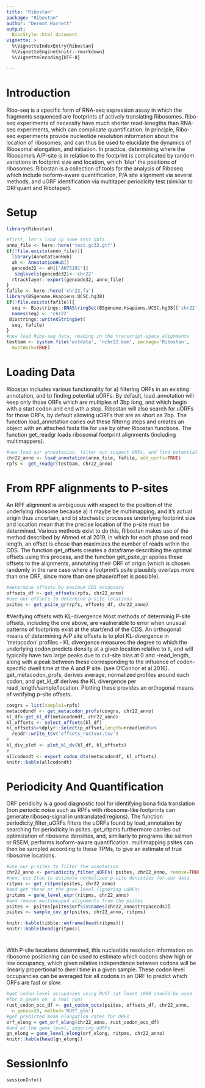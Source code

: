 ```yaml
---
title: "Ribostan"
package: "Ribostan"
author: "Dermot Harnett"
output: 
  BiocStyle::html_document
vignette: >
  %\VignetteIndexEntry{Ribostan}
  %\VignetteEngine{knitr::rmarkdown}
  %\VignetteEncoding{UTF-8}  

---
```

  
# Introduction

Ribo-seq is a specific form of RNA-seq expression assay in which the
fragments sequenced are footprints of actively translating Ribosomes.
Ribo-seq experiments of necessity have much shorter read-lenegths than
RNA-seq experiments, which can complicate quantification. In principle,
Ribo-seq experiments provide nucleotide resolution information about
the location of ribosomes, and can thus be used to elucidate the dynamics
of Ribosomal elongation, and initiation. In practice, determining where
the Ribosome's A/P-site is in relation to the footprint is complicated by
random variations in footprint size and location, which 'blur' the
positions of ribosomes. Ribostan is a collection of tools for the
analysis of Riboseq which include isoform-aware quantification, P/A
site alignment via several methods, and uORF identification via
multitaper periodicity test (similiar to ORFquant and Ribotaper).
  
# Setup
  
```r
library(Ribostan)
```



```r
#first, let's load up some test data
anno_file <- here::here('test.gc32.gtf')
if(!file.exists(anno_file)){
  library(AnnotationHub)
  ah <- AnnotationHub()
  gencode32 <- ah[['AH75191']]
   seqlevels(gencode32)<-'chr22'
  rtracklayer::export(gencode32, anno_file)
}
fafile <- here::here('chr22.fa')
library(BSgenome.Hsapiens.UCSC.hg38)
if(!file.exists(fafile)){
  seq <- Biostrings::DNAStringSet(BSgenome.Hsapiens.UCSC.hg38[['chr22']])
  names(seq) <- 'chr22'
 Biostrings::writeXStringSet(
  seq, fafile)
}
#now load Ribo-seq data, reading in the transcript-space alignments
testbam <- system.file('extdata', 'nchr22.bam', package='Ribostan',
  mustWork=TRUE)

```

# Loading Data
Ribostan includes various functionality for a) filtering ORFs in an existing annotation,
and b) finding potential uORFs. By default, load_annotation will keep only those ORFs
which are multiples of 3bp long, and which begin with a start codon and end wth a stop.
Ribostan will also search for uORFs for those ORFs, by default allowing uORFs that are
as short as 2bp. The function load_annotation caries out these filterng steps and creates
an object with an attached fasta file for use by other Ribostan functions. The function
get_readgr loads ribosomal footprint alignments (including multimappers).

```r

#now load our annootation, filter out suspect ORFs, and find potential uORFs
chr22_anno <- load_annotation(anno_file, fafile, add_uorfs=TRUE)
rpfs <- get_readgr(testbam, chr22_anno)

```

# From RPF alignments to P-sites
An RPF alignment is ambiguous with respect to the position of the underlying ribosome
because a) it maybe be multimapping, and it's actual origin thus uncertain, and b)
stochastic processes underlying footprint size and location mean that the precise
location of the p-site must be determined. Various methods exist to do this, Ribostan
makes use of the method described by Ahmed et al 2019, in which for each phase and read
length, an offset is chose than maximizes the number of reads within the CDS. The function
get_offsets creates a dataframe describing the optimal offsets using this process, and the
function get_psite_gr applies these offsets to the alignments, annotating their
ORF of origin (which is chosen randomly in the rare case where a footprint's psite
 plausibly overlaps more than one ORF, since more than one phase/offset is possible).
```r

#determine offsets by maximum CDS occupancy
offsets_df <- get_offsets(rpfs, chr22_anno)
#use our offsets to determine p-site locations
psites <- get_psite_gr(rpfs, offsets_df, chr22_anno)
```


#Verifying offsets with KL-divergence
Most methods of determinig P-site offsets, including the one above, are vaulnerable
to error when unusual patterns of footprints exist at the start/end of the CDS.
An orthogonal means of determining A/P site offsets is to plot KL-divergence in
'metacodon' profiles - KL divergence measures the degree to which the underlying
codon predicts density at a given location relative to it, and will typically have
two large peaks due to cut-site bias at 0 and -read_length, along with a peak between
these corresponding to the influence of codon-specific dwell time at the A and P site.
(see O'Connor et al 2016). get_metacodon_profs, derives average, normalized  profiles
around each codon, and get_kl_df derives the KL divergence per 
read_length/sample/location. Plotting these provides an orthogonal means of verifying
p-site offsets.

```r

covgrs = list(sample1=rpfs)
metacodondf <- get_metacodon_profs(covgrs, chr22_anno)
kl_df<-get_kl_df(metacodondf, chr22_anno)
kl_offsets <- select_offsets(kl_df)
kl_offsets%>%dplyr::select(p_offset,length=nreadlen)%>%
  readr::write_tsv('offsets_rustvar.tsv')
#
kl_div_plot <- plot_kl_dv(kl_df, kl_offsets)
#
allcodondt <- export_codon_dts(metacodondf, kl_offsets)
knitr::kable(allcodondt)

```

# Periodicity And Quantification
ORF peridicity is a good diagnostic tool for identifying bona fida translation
(non periodic noise such as RPFs with ribosome-like footprints can generate
riboseq-signal in untranslated regions). The function periodicity_filter_uORFs
filters the uORFs found by load_annotation by searching for periodicity in psites.
get_ritpms furthermore carries out optimization of ribosome densities, and,
similiarly to programs like salmon or RSEM, performs isoform-aware quantification.
multimapping psites can then be sampled according to these TPMs, to give an estimate
of true ribosome locations.
```r
#use our p-sites to filter the annotation 
chr22_anno <- periodicity_filter_uORFs( psites, chr22_anno, remove=TRUE)
#now, use Stan to estimate normalized p-site densities for our data
ritpms <- get_ritpms(psites, chr22_anno)
#and get these at the gene level (ignoring uORFs)
gritpms = gene_level_expr(ritpms, chr22_anno)
#and remove multimapped alignments from the psites
psites <- psites[psites$orf%in%names(chr22_anno$trspacecds)]
psites <- sample_cov_gr(psites, chr22_anno, ritpms)

knitr::kable(tibble::enframe(head(ritpms)))
knitr::kable(head(gritpms))
```


# 
With P-site locations determined, this nucleotide resolution information on ribosome
positioning can be used to estimate which codons show high or low occupancy, which
given relative independance between codons will be linearly propertional to dwell time
in a given sample. These codon level occupancies can be averaged foir all codons in an
ORF to predict which ORFs are fast or slow.

```r
#get codon-level occupanies using RUST (at least 1000 should be used 
#for n_genes on  a real run)
rust_codon_occ_df <- get_codon_occs(psites, offsets_df, chr22_anno,
  n_genes=20, method='RUST_glm')
#get predicted mean elongation rates for ORFs
orf_elong = get_orf_elong(chr22_anno, rust_codon_occ_df)
#and at the gene level, ingoring uORFs
gn_elong = gene_level_elong(orf_elong, ritpms, chr22_anno)
knitr::kable(head(gn_elong))

```

# SessionInfo
```
sessionInfo()
```
